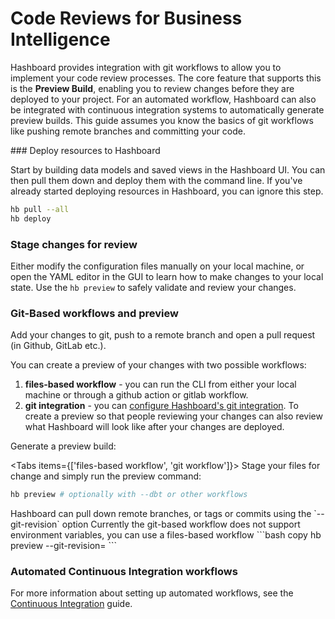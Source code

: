 
# Code Reviews for Business Intelligence

Hashboard provides integration with git workflows to allow you to implement your code review processes. The core feature that supports this is the **Preview Build**, enabling you to review changes before they are deployed to your project. For an automated workflow, Hashboard can also be integrated with continuous integration systems to automatically generate preview builds.  This guide assumes you know the basics of git workflows like pushing remote branches and committing your code.

<Steps>
### Deploy resources to Hashboard

Start by building data models and saved views in the Hashboard UI.  You can then pull them down and deploy them with the command line.  If you've already started deploying resources in Hashboard, you can ignore this step.

```bash
hb pull --all
hb deploy
```

### Stage changes for review
Either modify the configuration files manually on your local machine, or open the YAML editor in the GUI to learn how to make changes to your local state.  Use the `hb preview` to safely validate and review your changes.
 
### Git-Based workflows and preview
Add your changes to git, push to a remote branch and open a pull request (in Github, GitLab etc.).

You can create a preview of your changes with two possible workflows:
1. **files-based workflow** - you can run the CLI from either your local machine or through a github action or gitlab workflow.
1. **git integration** - you can [configure Hashboard's git integration](/docs/data-ops/git-integration).  To create a preview so that people reviewing your changes can also review what Hashboard will look like after your changes are deployed.

Generate a preview build:

<Tabs items={['files-based workflow', 'git workflow']}>
  <Tab>
  Stage your files for change and simply run the preview command:
  ```bash copy
  hb preview # optionally with --dbt or other workflows
  ```
  </Tab>
  <Tab>
  Hashboard can pull down remote branches, or tags or commits using the `--git-revision` option
  <Callout type="info">
    Currently the git-based workflow does not support environment variables, you can use a files-based workflow
  </Callout>
  ```bash copy
  hb preview --git-revision=<your branch name>
  ```
  </Tab>
</Tabs>


### Automated Continuous Integration workflows

For more information about setting up automated workflows, see the [Continuous Integration](./continuous-integration) guide.

</Steps>
